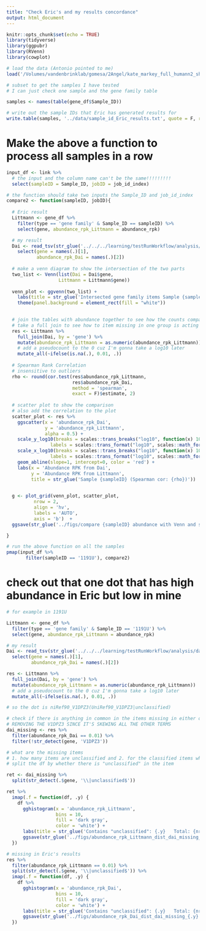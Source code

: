 ```yaml
---
title: "Check Eric's and my results concordance"
output: html_document
---
```


```r
knitr::opts_chunk$set(echo = TRUE)
library(tidyverse)
library(ggpubr)
library(RVenn)
library(cowplot)
```

```r
# load the data (Antonio pointed to me)
load('/Volumes/vandenbrinklab/gomesa/2Angel/kate_markey_full_humann2_shotgun.RData')
```

```r
# subset to get the samples I have tested
# I can just check one sample and the gene family table

samples <- names(table(gene_df$Sample_ID))

# write out the sample IDs that Eric has generated results for
write.table(samples, '../data/sample_id_Eric_results.txt', quote = F, row.names = F, col.names = F)
```




# Make the above a function to process all samples in a row

```r
input_df <- link %>% 
  # the input and the column name can't be the same!!!!!!!!!
  select(sampleID = Sample_ID, jobID = job_id_index) 
```

```r
# the function should take two inputs the Sample_ID and job_id_index
compare2 <- function(sampleID, jobID){
  
  # Eric result
  Littmann <- gene_df %>% 
    filter(type == 'gene family' & Sample_ID == sampleID) %>% 
    select(gene, abundance_rpk_Littmann = abundance_rpk)

  # my result 
  Dai <- read_tsv(str_glue('../../../learning/testRunWorkflow/analysis/data/raw_input_R1.{jobID}_kneaddata_paired_concat_genefamilies.tsv')) %>% 
    select(gene = names(.)[1],
           abundance_rpk_Dai = names(.)[2])
  
  # make a venn diagram to show the intersection of the two parts
  two_list <- Venn(list(Dai = Dai$gene,
                   Littmann = Littmann$gene))
   
  venn_plot <- ggvenn(two_list) +
    labs(title = str_glue('Intersected gene family items Sample {sampleID}')) +
    theme(panel.background = element_rect(fill = "white")) 
  

  # join the tables with abundance together to see how the counts compare
  # take a full join to see how to item missing in one group is acting in another group.
  res <- Littmann %>%  
    full_join(Dai, by = 'gene') %>% 
    mutate(abundance_rpk_Littmann = as.numeric(abundance_rpk_Littmann))  %>% 
    # add a pseudocount to the 0 cuz I'm gonna take a log10 later
    mutate_all(~ifelse(is.na(.), 0.01, .)) 
  
  # Spearman Rank Correlation
  # insensitive to outliers
  rho <- round(cor.test(res$abundance_rpk_Littmann, 
                        res$abundance_rpk_Dai, 
                        method = 'spearman', 
                        exact = F)$estimate, 2)
  
  # scatter plot to show the comparison
  # also add the correlation to the plot
  scatter_plot <- res %>% 
    ggscatter(x = 'abundance_rpk_Dai',
              y = 'abundance_rpk_Littmann',
              alpha = 0.5) +
    scale_y_log10(breaks = scales::trans_breaks("log10", function(x) 10^x),
                labels = scales::trans_format("log10", scales::math_format(10^.x))) +
    scale_x_log10(breaks = scales::trans_breaks("log10", function(x) 10^x),
                labels = scales::trans_format("log10", scales::math_format(10^.x))) +
    geom_abline(slope=1, intercept=0, color = 'red') +
    labs(x = 'Abundance RPK from Dai',
         y = 'Abundance RPK from Littmann',
         title = str_glue('Sample {sampleID} (Spearman cor: {rho})')) 

  
  g <- plot_grid(venn_plot, scatter_plot,
          nrow = 2, 
          align = 'hv',
          labels = 'AUTO',
          axis = 'b')  +
  ggsave(str_glue('../figs/compare {sampleID} abundance with Venn and scatter.jpg'), width = 8, height = 12, dpi = 300)

}
```

```r
# run the above function on all the samples
pmap(input_df %>% 
       filter(sampleID == '1191U'), compare2)
```

# check out that one dot that has high abundance in Eric but low in mine

```r
# for example in 1191U

Littmann <- gene_df %>% 
  filter(type == 'gene family' & Sample_ID == '1191U') %>% 
  select(gene, abundance_rpk_Littmann = abundance_rpk)

# my result 
Dai <- read_tsv(str_glue('../../../learning/testRunWorkflow/analysis/data/raw_input_R1.8_kneaddata_paired_concat_genefamilies.tsv')) %>% 
  select(gene = names(.)[1],
         abundance_rpk_Dai = names(.)[2])

res <- Littmann %>%  
  full_join(Dai, by = 'gene') %>% 
  mutate(abundance_rpk_Littmann = as.numeric(abundance_rpk_Littmann))  %>% 
  # add a pseudocount to the 0 cuz I'm gonna take a log10 later
  mutate_all(~ifelse(is.na(.), 0.01, .)) 

# so the dot is niRef90_V1DPZ3(UniRef90_V1DPZ3|unclassified)
```

```r
# check if there is anything in common in the items missing in either one of us
# REMOVING THE V1DPZ3 SINCE IT'S SKEWING ALL THE OTHER TERMS
dai_missing <- res %>% 
  filter(abundance_rpk_Dai == 0.01) %>% 
  filter(!str_detect(gene, 'V1DPZ3'))

# what are the missing items 
# 1. how many items are unclassified and 2. for the classified items what's the distribution like
# split the df by whether there is "unclassified" in the item

ret <- dai_missing %>% 
  split(str_detect(.$gene, '\\|unclassified$'))

ret %>% 
  imap(.f = function(df, .y) {
    df %>% 
      gghistogram(x = 'abundance_rpk_Littmann',
                  bins = 10, 
                  fill = 'dark gray',
                  color = 'white') +
      labs(title = str_glue('Contains "unclassified": {.y}   Total: {nrow(df)}\nmissing in Dai')) +
      ggsave(str_glue('../figs/abundance_rpk_Littmann_dist_dai_missing_{.y}.jpg'), width = 5, height = 4, dpi = 300)
  })
```

```r
# missing in Eric's results
res %>% 
  filter(abundance_rpk_Littmann == 0.01) %>% 
  split(str_detect(.$gene, '\\|unclassified$')) %>% 
  imap(.f = function(df, .y) {
    df %>% 
      gghistogram(x = 'abundance_rpk_Dai',
                  bins = 10, 
                  fill = 'dark gray',
                  color = 'white') +
      labs(title = str_glue('Contains "unclassified": {.y}   Total: {nrow(df)}\nmissing in Littmann')) +
      ggsave(str_glue('../figs/abundance_rpk_Dai_dist_dai_missing_{.y}.jpg'), width = 5, height = 4, dpi = 300)
  })
```



